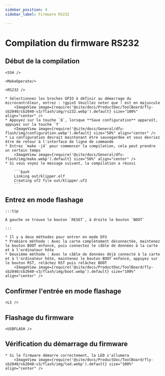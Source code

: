 ```yaml
---
sidebar_position: 4
sidebar_label: Firmware RS232

---
```




# Compilation du firmware RS232

## Début de la compilation

    <SSH />

    <MakeOperate/>

    <RS232 />

    * Sélectionnez les broches GPIO à définir au démarrage du microcontrôleur, entrez : !gpio5 Veuillez noter que ! est en majuscule
        <ImageView image={require('@site/docs/ProductDoc/ToolBoard/fly-sb2040/sb2040-v3/flash/img/rs232.webp').default} size="100%" align="center" />
    * Appuyez sur la touche `Q`, lorsque **Save configuration** apparaît, appuyez sur la touche `Y`
        <ImageView image={require('@site/docs/General/dfu-flash/img/configuration.webp').default} size="50%" align="center" />
    * La configuration devrait maintenant être sauvegardée et vous devriez être de retour à l'interface de ligne de commande
    * Entrez `make -j4` pour commencer la compilation, cela peut prendre un certain temps
        <ImageView image={require('@site/docs/General/dfu-flash/img/make.webp').default} size="50%" align="center" />
    * Si vous voyez le message suivant, la compilation a réussi

        ```bash
        Linking out/klipper.elf
        Creating uf2 file out/klipper.uf2
        ```


## Entrez en mode flashage

    :::tip

    À gauche se trouve le bouton `RESET`, à droite le bouton `BOOT`

    :::

    * Il y a deux méthodes pour entrer en mode DFU
    * Première méthode : Avec la carte complètement déconnectée, maintenez le bouton BOOT enfoncé, puis connectez le câble de données à la carte et à l'ordinateur hôte
    * Deuxième méthode : Avec le câble de données déjà connecté à la carte et à l'ordinateur hôte, maintenez le bouton BOOT enfoncé, appuyez sur le bouton RST, relâchez RST puis relâchez BOOT
        <ImageView image={require('@site/docs/ProductDoc/ToolBoard/fly-sb2040/sb2040-v3/flash/img/boot.webp').default} size="100%" align="center" />

## Confirmer l'entrée en mode flashage

    <LS />


## Flashage du firmware 
    
    <USBFLASH />
    


## Vérification du démarrage du firmware

    * Si le firmware démarre correctement, la LED s'allumera
        <ImageView image={require('@site/docs/ProductDoc/ToolBoard/fly-sb2040/sb2040-v3/flash/img/led.webp').default} size="100%" align="center" />